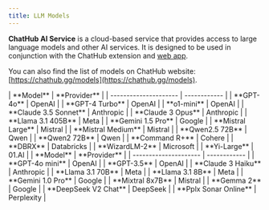 ```yaml
---
title: LLM Models
---
```


**ChatHub AI Service** is a cloud-based service that provides access to large language models and other AI services. It is designed to be used in conjunction with the ChatHub extension and [web app](https://app.chathub.gg/?utm_source=doc).

You can also find the list of models on ChatHub website: [https://chathub.gg/models](https://chathub.gg/models).

<Tabs>
  <Tab title="Advanced Models">
    | **Model**             | **Provider** |
    | --------------------- | ------------ |
    | **GPT-4o**            | OpenAI       |
    | **GPT-4 Turbo**       | OpenAI       |
    | **o1-mini**           | OpenAI       |
    | **Claude 3.5 Sonnet** | Anthropic    |
    | **Claude 3 Opus**     | Anthropic    |
    | **Llama 3.1 405B**    | Meta         |
    | **Gemini 1.5 Pro**    | Google       |
    | **Mistral Large**     | Mistral      |
    | **Mistral Medium**    | Mistral      |
    | **Qwen2.5 72B**       | Qwen         |
    | **Qwen2 72B**         | Qwen         |
    | **Command R+**        | Cohere       |
    | **DBRX**              | Databricks   |
    | **WizardLM-2**        | Microsoft    |
    | **Yi-Large**          | 01.AI        |
  </Tab>

  <Tab title="Basic Models">
    | **Model**             | **Provider** |
    | --------------------- | ------------ |
    | **GPT-4o mini**       | OpenAI       |
    | **GPT-3.5**           | OpenAI       |
    | **Claude 3 Haiku**    | Anthropic    |
    | **Llama 3.1 70B**     | Meta         |
    | **Llama 3.1 8B**      | Meta         |
    | **Gemini 1.0 Pro**    | Google       |
    | **Mixtral 8x7B**      | Mistral      |
    | **Gemma 2**           | Google       |
    | **DeepSeek V2 Chat**  | DeepSeek     |
    | **Pplx Sonar Online** | Perplexity   |
  </Tab>
</Tabs>